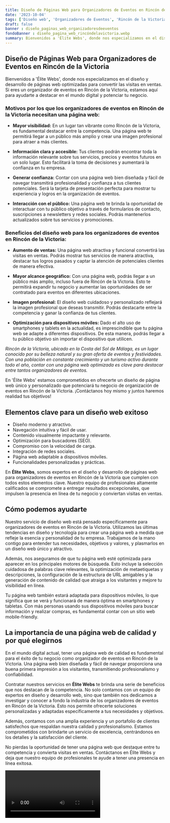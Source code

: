 ```yaml
---
title: Diseño de Páginas Web para Organizadores de Eventos en Rincón de la Victoria
date: '2023-10-04'
tags: ['Diseño web', 'Organizadores de Eventos', 'Rincón de la Victoria']
draft: false
banner : diseño_paginas_web_organizadoresdeeventos
fondoBanner : diseño_pagina_web_rincóndelavictoria.webp
summary: Bienvenidos a 'Élite Webs', donde nos especializamos en el diseño y desarrollo de páginas web optimizadas para convertir las visitas en ventas. Si eres un organizador de eventos en Rincón de la Victoria, estamos aquí para ayudarte a destacar en el mundo digital y potenciar tu negocio.
---
```


## Diseño de Páginas Web para Organizadores de Eventos en Rincón de la Victoria

Bienvenidos a 'Élite Webs', donde nos especializamos en el diseño y desarrollo de páginas web optimizadas para convertir las visitas en ventas. Si eres un organizador de eventos en Rincón de la Victoria, estamos aquí para ayudarte a destacar en el mundo digital y potenciar tu negocio.

### Motivos por los que los organizadores de eventos en Rincón de la Victoria necesitan una página web:

- **Mayor visibilidad:** En un lugar tan vibrante como Rincón de la Victoria, es fundamental destacar entre la competencia. Una página web te permitirá llegar a un público más amplio y crear una imagen profesional para atraer a más clientes.

- **Información clara y accesible:** Tus clientes podrán encontrar toda la información relevante sobre tus servicios, precios y eventos futuros en un solo lugar. Esto facilitará la toma de decisiones y aumentará la confianza en tu empresa.

- **Generar confianza:** Contar con una página web bien diseñada y fácil de navegar transmitirá profesionalidad y confianza a tus clientes potenciales. Será la tarjeta de presentación perfecta para mostrar tu experiencia y logros en la organización de eventos.

- **Interacción con el público:** Una página web te brinda la oportunidad de interactuar con tu público objetivo a través de formularios de contacto, suscripciones a newsletters y redes sociales. Podrás mantenerlos actualizados sobre tus servicios y promociones.

### Beneficios del diseño web para los organizadores de eventos en Rincón de la Victoria:

- **Aumento de ventas:** Una página web atractiva y funcional convertirá las visitas en ventas. Podrás mostrar tus servicios de manera atractiva, destacar tus logros pasados y captar la atención de potenciales clientes de manera efectiva.

- **Mayor alcance geográfico:** Con una página web, podrás llegar a un público más amplio, incluso fuera de Rincón de la Victoria. Esto te permitirá expandir tu negocio y aumentar las oportunidades de ser contratado para eventos en diferentes ubicaciones.

- **Imagen profesional:** El diseño web cuidadoso y personalizado reflejará la imagen profesional que deseas transmitir. Podrás destacarte entre la competencia y ganar la confianza de tus clientes.

- **Optimización para dispositivos móviles:** Dado el alto uso de smartphones y tablets en la actualidad, es imprescindible que tu página web se adapte a diferentes dispositivos. De esta manera, podrás llegar a tu público objetivo sin importar el dispositivo que utilicen.

*Rincón de la Victoria, ubicado en la Costa del Sol de Málaga, es un lugar conocido por su belleza natural y su gran oferta de eventos y festividades. Con una población en constante crecimiento y un turismo activo durante todo el año, contar con una página web optimizada es clave para destacar entre tantos organizadores de eventos.*

En 'Élite Webs' estamos comprometidos en ofrecerte un diseño de página web único y personalizado que potenciará tu negocio de organización de eventos en Rincón de la Victoria. ¡Contáctanos hoy mismo y juntos haremos realidad tus objetivos!

<GifSeo />

<Cta />

## Elementos clave para un diseño web exitoso

- Diseño moderno y atractivo.
- Navegación intuitiva y fácil de usar.
- Contenido visualmente impactante y relevante.
- Optimización para buscadores (SEO).
- Compromiso con la velocidad de carga.
- Integración de redes sociales.
- Página web adaptable a dispositivos móviles.
- Funcionalidades personalizadas y prácticas.

En **Élite Webs**, somos expertos en el diseño y desarrollo de páginas web para organizadores de eventos en Rincón de la Victoria que cumplen con todos estos elementos clave. Nuestro equipo de profesionales altamente calificados se compromete a entregar resultados excepcionales, que impulsen la presencia en línea de tu negocio y conviertan visitas en ventas.

## Cómo podemos ayudarte

Nuestro servicio de diseño web está pensado específicamente para organizadores de eventos en Rincón de la Victoria. Utilizamos las últimas tendencias en diseño y tecnología para crear una página web a medida que refleje la esencia y personalidad de tu empresa. Trabajamos de la mano contigo para entender tus necesidades, objetivos y valores, y plasmarlos en un diseño web único y atractivo.

Además, nos aseguramos de que tu página web esté optimizada para aparecer en los principales motores de búsqueda. Esto incluye la selección cuidadosa de palabras clave relevantes, la optimización de metaetiquetas y descripciones, la configuración de la estructura de URL amigables y la generación de contenido de calidad que atraiga a los visitantes y mejore tu visibilidad en línea.

Tu página web también estará adaptada para dispositivos móviles, lo que significa que se verá y funcionará de manera óptima en smartphones y tabletas. Con más personas usando sus dispositivos móviles para buscar información y realizar compras, es fundamental contar con un sitio web mobile-friendly.

## La importancia de una página web de calidad y por qué elegirnos

En el mundo digital actual, tener una página web de calidad es fundamental para el éxito de tu negocio como organizador de eventos en Rincón de la Victoria. Una página web bien diseñada y fácil de navegar proporciona una buena primera impresión a los visitantes, transmitiendo profesionalismo y confiabilidad.

Contratar nuestros servicios en **Élite Webs** te brinda una serie de beneficios que nos destacan de la competencia. No solo contamos con un equipo de expertos en diseño y desarrollo web, sino que también nos dedicamos a investigar y conocer a fondo la industria de los organizadores de eventos en Rincón de la Victoria. Esto nos permite ofrecerte soluciones personalizadas y adaptadas específicamente a tus necesidades y objetivos.

Además, contamos con una amplia experiencia y un portafolio de clientes satisfechos que respaldan nuestra calidad y profesionalismo. Estamos comprometidos con brindarte un servicio de excelencia, centrándonos en los detalles y la satisfacción del cliente.

No pierdas la oportunidad de tener una página web que destaque entre tu competencia y convierta visitas en ventas. Contáctanos en Élite Webs y deja que nuestro equipo de profesionales te ayude a tener una presencia en línea exitosa.

<Video />

<CtaBot job='Organizadores de Eventos' city='Rincón de la Victoria'/>

<Gmaps query='Rincón de la Victoria+españa+maps' />